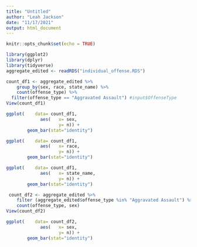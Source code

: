 ```yaml
---
title: "Untitled"
author: "Leah Jackson"
date: "11/17/2021"
output: html_document
---
```


```r
knitr::opts_chunk$set(echo = TRUE)
```

```r
library(ggplot2)
library(dplyr)
library(tidyverse)
aggregate_edited <- readRDS("individual_offense.RDS")
```

```r
count_df1 <- aggregate_edited %>% 
    group_by(sex, race, state_name) %>%
    count(offense_type) %>%
  filter(offense_type == "Aggravated Assault") #input$OffenseType
View(count_df1)
```

```r
ggplot(    data= count_df1, 
             aes(   x= sex, 
                    y= n)) +
        geom_bar(stat="identity")

ggplot(    data= count_df1, 
             aes(   x= race, 
                    y= n)) +
        geom_bar(stat="identity")

ggplot(    data= count_df1, 
             aes(   x= state_name, 
                    y= n)) +
        geom_bar(stat="identity")
```

```r
 count_df2 <- aggregate_edited %>% 
    filter (aggregate_edited$offense_type %in% "Aggravated Assault") %>% 
    count(offense_type, sex)
View(count_df2)
```

```r
ggplot(    data= count_df2, 
             aes(   x= sex, 
                    y= n)) +
        geom_bar(stat="identity")
```

